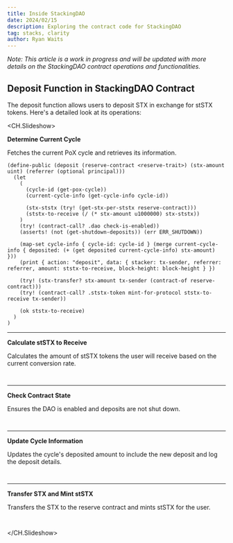 ```yaml
---
title: Inside StackingDAO
date: 2024/02/15
description: Exploring the contract code for StackingDAO
tag: stacks, clarity
author: Ryan Waits
---
```


*Note: This article is a work in progress and will be updated with more details on the StackingDAO contract operations and functionalities.*

## Deposit Function in StackingDAO Contract

The deposit function allows users to deposit STX in exchange for stSTX tokens. Here's a detailed look at its operations:

<CH.Slideshow>

**Determine Current Cycle**

Fetches the current PoX cycle and retrieves its information.

```clarity focus=4:6
(define-public (deposit (reserve-contract <reserve-trait>) (stx-amount uint) (referrer (optional principal)))
  (let
    (
      (cycle-id (get-pox-cycle))
      (current-cycle-info (get-cycle-info cycle-id))

      (stx-ststx (try! (get-stx-per-ststx reserve-contract)))
      (ststx-to-receive (/ (* stx-amount u1000000) stx-ststx))
    )
    (try! (contract-call? .dao check-is-enabled))
    (asserts! (not (get-shutdown-deposits)) (err ERR_SHUTDOWN))

    (map-set cycle-info { cycle-id: cycle-id } (merge current-cycle-info { deposited: (+ (get deposited current-cycle-info) stx-amount) }))
    (print { action: "deposit", data: { stacker: tx-sender, referrer: referrer, amount: ststx-to-receive, block-height: block-height } })

    (try! (stx-transfer? stx-amount tx-sender (contract-of reserve-contract)))
    (try! (contract-call? .ststx-token mint-for-protocol ststx-to-receive tx-sender))

    (ok ststx-to-receive)
  )
)
```

---

**Calculate stSTX to Receive**

Calculates the amount of stSTX tokens the user will receive based on the current conversion rate.

```clarity focus=7:8
  
```

---

**Check Contract State**

Ensures the DAO is enabled and deposits are not shut down.

```clarity focus=9:11
  
```

---

**Update Cycle Information**

Updates the cycle's deposited amount to include the new deposit and log the deposit details.

```clarity focus=12:14
  
```

---

**Transfer STX and Mint stSTX**

Transfers the STX to the reserve contract and mints stSTX for the user.

```clarity focus=16:17
  
```

</CH.Slideshow>
